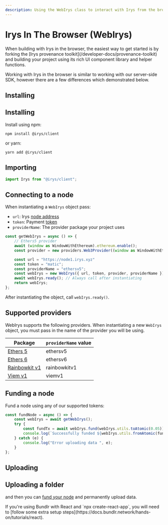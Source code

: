 ```yaml
---
description: Using the WebIrys class to interact with Irys from the browser
---
```



# Irys In The Browser (WebIrys)

<Callout emoji="🚀">
	When building with Irys in the browser, the easiest way to get started is by forking the [Irys provenance
	toolkit](/developer-docs/provenance-toolkit) and building your project using its rich UI component library and
	helper functions.
</Callout>

Working with Irys in the browser is similar to working with our server-side SDK, however there are a few differences which demonstrated below.

## Installing

## Installing

Install using npm:

```console
npm install @irys/client
```

or yarn:

```console
yarn add @irys/client
```

## Importing

```js
import Irys from "@irys/client";
```

## Connecting to a node

When instantiating a `WebIrys` object pass:

-   `url`: Irys [node address](/overview/network)
-   `token`: Payment [token](/overview/supported-tokens)
-   `providerName`: The provider package your project uses

```js
const getWebIrys = async () => {
	// Ethers5 provider
	await (window as WindowWithEthereum).ethereum.enable();
	const provider = new providers.Web3Provider((window as WindowWithEthereum).ethereum);

	const url = "https://node1.irys.xyz"
	const token = "matic";
	const providerName = "ethersv5";
	const webIrys = new WebIrys({ url, token, provider, providerName });
	await webIrys.ready(); // Always call after instantiating
	return webIrys;
};

```

After instantiating the object, call `webIrys.ready()`.

## Supported providers

WebIrys supports the following providers. When instantiating a new `WebIrys` object, you must pass in the name of the provider you will be using.

| Package                                        | `providerName` value |
| ---------------------------------------------- | -------------------- |
| [ Ethers 5 ](https://docs.ethers.org/v5/)      | ethersv5             |
| [ Ethers 6 ](https://docs.ethers.org/v6/)      | ethersv6             |
| [ Rainbowkit v1 ](https://www.rainbowkit.com/) | rainbowkitv1         |
| [ Viem v1 ](https://viem.sh/)                  | viemv1               |

## Funding a node

Fund a node using any of our supported tokens:

```js
const fundNode = async () => {
	const webIrys = await getWebIrys();
	try {
		const fundTx = await webIrys.fund(webIrys.utils.toAtomic(0.05));
		console.log(`Successfully funded ${webIrys.utils.fromAtomic(fundTx.quantity)} ${webIrys.token}`);
	} catch (e) {
		console.log("Error uploading data ", e);
	}
};
```

## Uploading

## Uploading a folder

and then you can [fund your node](/developer-docs/irys-sdk#funding-a-node) and permanently upload data.

<Callout emoji="🚀">
	If you're using Bundlr with React and `npx create-react-app`, you will need to [follow some extra setup
	steps](https://docs.bundlr.network/hands-on/tutorials/react).
</Callout>
